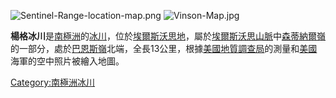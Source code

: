 [[Image:Sentinel-Range-location-map.png|thumb]]
[[Image:Vinson-Map.jpg|thumb]]

{{coord|78|4|S|84|49|W|type:glacier_region:AQ|display=title}}

'''楊格冰川'''是[[南極洲|南極洲]]的[[冰川|冰川]]，位於[[埃爾斯沃思地|埃爾斯沃思地]]，屬於[[埃爾斯沃思山脈|埃爾斯沃思山脈]]中[[森蒂納爾嶺|森蒂納爾嶺]]的一部分，處於[[巴恩斯嶺|巴恩斯嶺]]北端，全長13公里，根據[[美國地質調查局|美國地質調查局]]的測量和[[美國|美國]]海軍的空中照片被繪入地圖。

{{DEFAULTSORT:Young Glacier}}
[[Category:南極洲冰川|Category:南極洲冰川]]


{{EllsworthLand-geo-stub}}